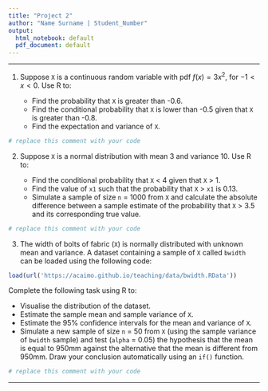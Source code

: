 ---
title: "Project 2"
author: "Name Surname | Student_Number"
output:
  html_notebook: default
  pdf_document: default
---

<hr>

1.  Suppose `X` is a continuous random variable with pdf $f(x) = 3x^2,$ for $−1 < x < 0.$ Use R to:

    -   Find the probability that `X` is greater than -0.6.
    -   Find the conditional probability that `X` is lower than -0.5 given that `X` is greater than -0.8.
    -   Find the expectation and variance of `X`.

```{r}
# replace this comment with your code
```

2.  Suppose `X` is a normal distribution with mean 3 and variance 10. Use R to:

    -   Find the conditional probability that `X` \< 4 given that `X` \> 1.
    -   Find the value of `x1` such that the probability that `X` \> `x1` is 0.13.
    -   Simulate a sample of size `n` = 1000 from `X` and calculate the absolute difference between a sample estimate of the probability that `X` \> 3.5 and its corresponding true value.

```{r}
# replace this comment with your code
```

3.  The width of bolts of fabric (`X`) is normally distributed with unknown mean and variance. A dataset containing a sample of `X` called `bwidth` can be loaded using the following code:

```{r}
load(url('https://acaimo.github.io/teaching/data/bwidth.RData'))
```

Complete the following task using R to:

-   Visualise the distribution of the dataset.
-   Estimate the sample mean and sample variance of `X`.
-   Estimate the 95% confidence intervals for the mean and variance of `X`.
-   Simulate a new sample of size `n` = 50 from `X` (using the sample variance of `bwidth` sample) and test (`alpha` = 0.05) the hypothesis that the mean is equal to 950mm against the alternative that the mean is different from 950mm. Draw your conclusion automatically using an `if()` function.

```{r}
# replace this comment with your code
```

<hr>
